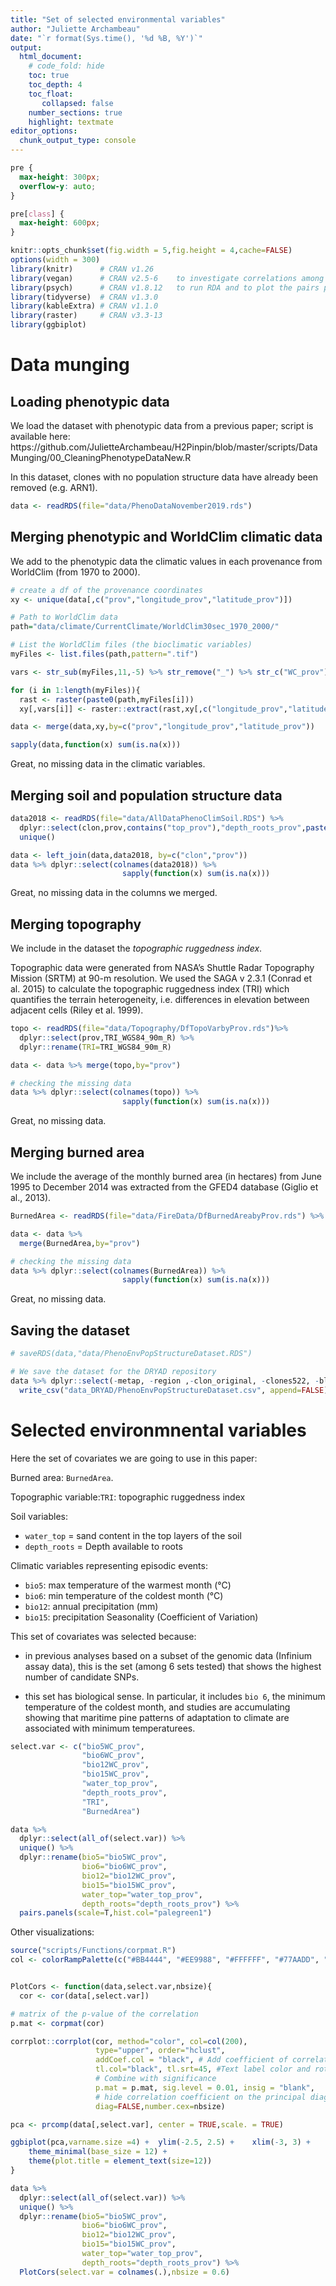 ```yaml
---
title: "Set of selected environmental variables"
author: "Juliette Archambeau"
date: "`r format(Sys.time(), '%d %B, %Y')`"
output: 
  html_document:
    # code_fold: hide
    toc: true
    toc_depth: 4
    toc_float:
       collapsed: false
    number_sections: true
    highlight: textmate
editor_options: 
  chunk_output_type: console
---
```


<style>
pre {
  overflow-x: auto;
}
pre code {
  word-wrap: normal;
  white-space: pre;
}
</style>

<style type="text/css">
div.main-container {
  max-width: 2000px;
  margin-left: auto;
  margin-right: auto;
}
</style>


```css
pre {
  max-height: 300px;
  overflow-y: auto;
}

pre[class] {
  max-height: 600px;
}
```


```r
knitr::opts_chunk$set(fig.width = 5,fig.height = 4,cache=FALSE)
options(width = 300)
library(knitr)      # CRAN v1.26
library(vegan)      # CRAN v2.5-6    to investigate correlations among predictors
library(psych)      # CRAN v1.8.12   to run RDA and to plot the pairs panels
library(tidyverse)  # CRAN v1.3.0
library(kableExtra) # CRAN v1.1.0
library(raster)     # CRAN v3.3-13 
library(ggbiplot)
```

# Data munging

## Loading phenotypic data

We load the dataset with phenotypic data from a previous paper; script is available here: https://github.com/JulietteArchambeau/H2Pinpin/blob/master/scripts/DataMunging/00_CleaningPhenotypeDataNew.R

In this dataset, clones with no population structure data have already been removed (e.g. ARN1).

<!-- It was updated in November 2019 and before I used the dataset AllDataPhenoClimSoil.RDS with CLONAPIN data of 2018. Some really minor mistakes were corrected between the two versions. -->

```r
data <- readRDS(file="data/PhenoDataNovember2019.rds")
```

## Merging phenotypic and WorldClim climatic data

We add to the phenotypic data the climatic values in each provenance from WorldClim (from 1970 to 2000).

```r
# create a df of the provenance coordinates
xy <- unique(data[,c("prov","longitude_prov","latitude_prov")])

# Path to WorldClim data
path="data/climate/CurrentClimate/WorldClim30sec_1970_2000/"

# List the WorldClim files (the bioclimatic variables)
myFiles <- list.files(path,pattern=".tif")

vars <- str_sub(myFiles,11,-5) %>% str_remove("_") %>% str_c("WC_prov")

for (i in 1:length(myFiles)){
  rast <- raster(paste0(path,myFiles[i]))
  xy[,vars[i]] <- raster::extract(rast,xy[,c("longitude_prov","latitude_prov")])}

data <- merge(data,xy,by=c("prov","longitude_prov","latitude_prov"))

sapply(data,function(x) sum(is.na(x)))
```

Great, no missing data in the climatic variables.


## Merging soil and population structure data

```r
data2018 <- readRDS(file="data/AllDataPhenoClimSoil.RDS") %>% 
  dplyr::select(clon,prov,contains("top_prov"),"depth_roots_prov",paste0(rep("Q",6),1:6),max.Q) %>% 
  unique()

data <- left_join(data,data2018, by=c("clon","prov"))
data %>% dplyr::select(colnames(data2018)) %>% 
                         sapply(function(x) sum(is.na(x)))
```

Great, no missing data in the columns we merged.


## Merging topography

We include in the dataset the *topographic ruggedness index*.

Topographic data were generated from NASA's Shuttle Radar Topography Mission (SRTM) at 90-m resolution. We used the SAGA v 2.3.1 (Conrad et al. 2015) to calculate the topographic ruggedness index (TRI) which quantifies the terrain heterogeneity, i.e. differences in elevation between adjacent cells (Riley et al. 1999).

```r
topo <- readRDS(file="data/Topography/DfTopoVarbyProv.rds")%>% 
  dplyr::select(prov,TRI_WGS84_90m_R) %>% 
  dplyr::rename(TRI=TRI_WGS84_90m_R)

data <- data %>% merge(topo,by="prov")

# checking the missing data
data %>% dplyr::select(colnames(topo)) %>% 
                         sapply(function(x) sum(is.na(x)))
```

Great, no missing data.

## Merging burned area

We include the average of the monthly burned area (in hectares) from June 1995 to December 2014 was extracted from the GFED4 database (Giglio et al., 2013). 

```r
BurnedArea <- readRDS(file="data/FireData/DfBurnedAreabyProv.rds") %>% dplyr::select(BurnedArea,prov)

data <- data %>% 
  merge(BurnedArea,by="prov")

# checking the missing data
data %>% dplyr::select(colnames(BurnedArea)) %>% 
                         sapply(function(x) sum(is.na(x)))
```

Great, no missing data.

## Saving the dataset


```r
# saveRDS(data,"data/PhenoEnvPopStructureDataset.RDS")

# We save the dataset for the DRYAD repository
data %>% dplyr::select(-metap, -region ,-clon_original, -clones522, -block_original, -bb, -dbb, -d13C, -SLA) %>% 
  write_csv("data_DRYAD/PhenoEnvPopStructureDataset.csv", append=FALSE)
```


# Selected environmnental variables

Here the set of covariates we are going to use in this paper:

Burned area: `BurnedArea`.

Topographic variable:`TRI`: topographic ruggedness index

Soil variables:

  - `water_top` = sand content in the top layers of the soil
  - `depth_roots` = Depth available to roots

Climatic variables representing episodic events:

  - `bio5`: max temperature of the warmest month (°C)
  - `bio6`: min temperature of the coldest month (°C)
  - `bio12`: annual precipitation (mm)
  - `bio15`: precipitation Seasonality (Coefficient of Variation)


This set of covariates was selected because:

  - in previous analyses based on a subset of the genomic data (Infinium assay data), this is the set (among 6 sets tested) that shows the highest number of candidate SNPs. 
  
  - this set has biological sense. In particular, it includes `bio 6`, the minimum temperature of the coldest month, and studies are accumulating showing that maritime pine patterns of adaptation to climate are associated with minimum temperaturees. 
  
```r
select.var <- c("bio5WC_prov",
                "bio6WC_prov",
                "bio12WC_prov",
                "bio15WC_prov",
                "water_top_prov",
                "depth_roots_prov",
                "TRI",
                "BurnedArea")

data %>% 
  dplyr::select(all_of(select.var)) %>% 
  unique() %>% 
  dplyr::rename(bio5="bio5WC_prov",
                bio6="bio6WC_prov",
                bio12="bio12WC_prov",
                bio15="bio15WC_prov",
                water_top="water_top_prov",
                depth_roots="depth_roots_prov") %>% 
  pairs.panels(scale=T,hist.col="palegreen1")
```

Other visualizations:

```r
source("scripts/Functions/corpmat.R")
col <- colorRampPalette(c("#BB4444", "#EE9988", "#FFFFFF", "#77AADD", "#4477AA"))


PlotCors <- function(data,select.var,nbsize){
  cor <- cor(data[,select.var])

# matrix of the p-value of the correlation
p.mat <- corpmat(cor)

corrplot::corrplot(cor, method="color", col=col(200),  
                   type="upper", order="hclust", 
                   addCoef.col = "black", # Add coefficient of correlation
                   tl.col="black", tl.srt=45, #Text label color and rotation
                   # Combine with significance
                   p.mat = p.mat, sig.level = 0.01, insig = "blank", 
                   # hide correlation coefficient on the principal diagonal
                   diag=FALSE,number.cex=nbsize)

pca <- prcomp(data[,select.var], center = TRUE,scale. = TRUE)

ggbiplot(pca,varname.size =4) +  ylim(-2.5, 2.5) +    xlim(-3, 3) +  
    theme_minimal(base_size = 12) +
    theme(plot.title = element_text(size=12))
}

data %>% 
  dplyr::select(all_of(select.var)) %>% 
  unique() %>% 
  dplyr::rename(bio5="bio5WC_prov",
                bio6="bio6WC_prov",
                bio12="bio12WC_prov",
                bio15="bio15WC_prov",
                water_top="water_top_prov",
                depth_roots="depth_roots_prov") %>% 
  PlotCors(select.var = colnames(.),nbsize = 0.6)
```

